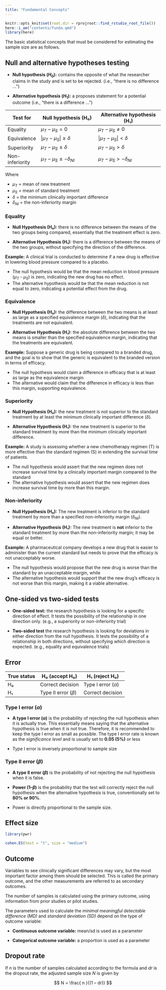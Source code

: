 ```yaml
---
title: "Fundamental Concepts"
---
```


```r
knitr::opts_knit$set(root.dir = rprojroot::find_rstudio_root_file())
here::i_am("contents/funda.qmd")
library(here)
```


The basic statistical concepts that must be considered for estimating the sample size are as follows.

## Null and alternative hypotheses testing

- **Null hypothesis ($H_0$):** contains the opposite of what the researcher claims in the study and is set to be rejected. (i.e., "there is no difference ...")

- **Alternative hypothesis ($H_1$):** a proposes statement for a potential outcome (i.e., "there is a difference ...")


| Test for       | Null hypothesis (H₀)         | Alternative hypothesis (H₁)      |
|----------------|------------------------------|----------------------------------|
| Equality       | $\mu_T - \mu_S = 0$          | $\mu_T - \mu_S \neq 0$         |
| Equivalence    | $| \mu_T - \mu_S | ≥ \delta$ | $| \mu_T - \mu_S | < \delta$   |
| Superiority    | $\mu_T - \mu_S ≤ \delta$     | $\mu_T - \mu_S > \delta$        |
| Non-inferiority| $\mu_T - \mu_S ≤ -\delta_{NI}$ | $\mu_T - \mu_S > -\delta_{NI}$ |

Where

- $\mu_T$ = mean of new treatment
- $\mu_S$ = mean of standard treatment
- $\delta$ = the minimum clinically important difference
- $\delta_{NI}$ = the non-inferiority margin

### Equality

- **Null Hypothesis (H₀):** there is no difference between the means of the two groups being compared, essentially that the treatment effect is zero.

- **Alternative Hypothesis (H₁):** there is a difference between the means of the two groups, without specifying the direction of the difference.

**Example:** A clinical trial is conducted to determine if a new drug is effective in lowering blood pressure compared to a placebo. 

- The null hypothesis would be that the mean reduction in blood pressure ($\mu_T$ - $\mu_S$) is zero, indicating the new drug has no effect. 
- The alternative hypothesis would be that the mean reduction is not equal to zero, indicating a potential effect from the drug.


### Equivalence

- **Null Hypothesis (H₀):** the difference between the two means is at least as large as a specified equivalence margin ($\delta$), indicating that the treatments are not equivalent.

- **Alternative Hypothesis (H₁):** the absolute difference between the two means is smaller than the specified equivalence margin, indicating that the treatments are equivalent.

**Example:** Suppose a generic drug is being compared to a branded drug, and the goal is to show that the generic is equivalent to the branded version in terms of efficacy. 

- The null hypothesis would claim a difference in efficacy that is at least as large as the equivalence margin
- The alternative would claim that the difference in efficacy is less than this margin, supporting equivalence.

### Superiority

- **Null Hypothesis (H₀):** the new treatment is not superior to the standard treatment by at least the minimum clinically important difference ($\delta$).

- **Alternative Hypothesis (H₁):** the new treatment is superior to the standard treatment by more than the minimum clinically important difference.

**Example:** A study is assessing whether a new chemotherapy regimen (T) is more effective than the standard regimen (S) in extending the survival time of patients. 

- The null hypothesis would assert that the new regimen does not increase survival time by a clinically important margin compared to the standard
- The alternative hypothesis would assert that the new regimen does increase survival time by more than this margin.

### Non-inferiority

- **Null Hypothesis (H₀):** The new treatment is inferior to the standard treatment by more than a specified non-inferiority margin ($\delta_{NI}$).

- **Alternative Hypothesis (H₁):** The new treatment is **not** inferior to the standard treatment by more than the non-inferiority margin; it may be equal or better.

**Example:** A pharmaceutical company develops a new drug that is easier to administer than the current standard but needs to prove that the efficacy is not unacceptably worse. 

- The null hypothesis would propose that the new drug is worse than the standard by an unacceptable margin, while 
- The alternative hypothesis would support that the new drug's efficacy is not worse than this margin, making it a viable alternative.

## One-sided vs two-sided tests

- **One-sided test:** the research hypothesis is looking for a specific direction of effect. It tests the possibility of the relationship in one direction only. (e.g., a superiority or non-inferiority trial)

- **Two-sided test** the research hypothesis is looking for deviations in either direction from the null hypothesis. It tests the possibility of a relationship in both directions, without specifying which direction is expected. (e.g., equality and equivalence trials)

## Error

| True status | H₀ (accept H₀)      | H₁ (reject H₀)     |
|-------------|---------------------|--------------------|
| H₀          | Correct decision    | Type I error ($\alpha$)   |
| H₁          | Type II error ($\beta$)   | Correct decision   |


### Type I error ($\alpha$)

- **A type I error ($\alpha$)** is the probability of rejecting the null hypothesis when it is actually true. This essentially means saying that the alternative hypothesis is true when it is not true. Therefore, it is recommended to keep the type I error as small as possible. The type I error rate is known as the *significance level* and is usually set to **0.05 (5%)** or less

- Type I error is inversely proportional to sample size


### Type II error ($\beta$)

- **A type II error ($\beta$)** is the probability of not rejecting the null hypothesis when it is false. 

- **Power ($1 – β$)** is the probability that the test will correctly reject the null hypothesis when the alternative hypothesis is true, conventionally set to **80% or 90%**.

- Power is directly proportional to the sample size.

## Effect size


```r
library(pwr)
```

```r
cohen.ES(test = "t", size = "medium")
```

## Outcome


Variables to see clinically significant differences may vary, but the most important factor among them should be selected. This is called the primary outcome, and the other measurements are referred to as secondary outcomes. 

The number of samples is calculated using the primary outcome, using information from prior studies or pilot studies. 

The parameters used to calculate the *minimal meaningful detectable difference (MD)* and *standard deviation (SD)* depend on the type of outcome variable:

- **Continuous outcome variable:** mean/sd is used as a parameter

- **Categorical outcome variable:** a proportion is used as a parameter

## Dropout rate

If $n$ is the number of samples calculated according to the formula and $dr$ is the dropout rate, the adjusted sample size $N$ is given by

$$
N = \frac{ n }{(1 – dr)}
$$

